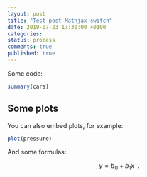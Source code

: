 ```yaml
---
layout: post
title: "Test post Mathjax switch"
date: 2019-07-23 17:30:00 +0100
categories: 
status: process
comments: true
published: true
---
```


Some code:

```r
summary(cars)
```

## Some plots

You can also embed plots, for example:

```r
plot(pressure)
```

And some formulas:

$$
y = b_0 + b_1x \enspace .
$$